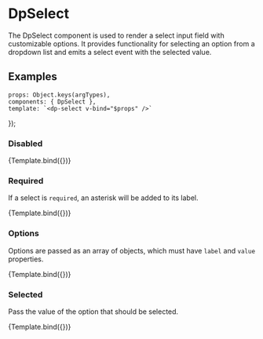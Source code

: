 
<Meta
  title="Components/Select"
  component={DpSelect} />

# DpSelect

The DpSelect component is used to render a select input field with customizable options. It provides functionality for selecting an option from a dropdown list and emits a select event with the selected value.

## Examples

    props: Object.keys(argTypes),
    components: { DpSelect },
    template: `<dp-select v-bind="$props" />`
});

### Disabled

<Canvas>
    <Story
        name="Disabled"
        args={{
            id: 'selectId',
            label: {
              text: 'Choose a number'
            },
            options: [
                { label: 'Option 1', value: '1' },
                { label: 'Option 2', value: '2' }
            ],
            disabled: true
        }}>
        {Template.bind({})}
    </Story>
</Canvas>

### Required

If a select is `required`, an asterisk will be added to its label.

<Canvas>
    <Story
        name="Required"
        args={{
            id: 'selectId',
            label: {
              text: 'Choose a number'
            },
            options: [
                { label: 'Option 1', value: '1' },
                { label: 'Option 2', value: '2' }
            ],
            required: true
        }}>
        {Template.bind({})}
    </Story>
</Canvas>

### Options

Options are passed as an array of objects, which must have `label` and `value` properties.

<Canvas>
    <Story
        name="Options"
        args={{
            id: 'selectId',
            label: {
              text: 'Choose a number'
            },
            options: [
                { label: 'Option 1', value: '1' },
                { label: 'Option 2', value: '2' }
            ]
        }}>
        {Template.bind({})}
    </Story>
</Canvas>


### Selected

Pass the value of the option that should be selected.

<Canvas>
    <Story
        name="Selected"
        args={{
            id: 'selectId',
            label: {
              text: 'Choose a number'
            },
            options: [
                { label: 'Option 1', value: '1' },
                { label: 'Option 2', value: '2' }
            ],
            selected: '2'
        }}>
        {Template.bind({})}
    </Story>
</Canvas>
